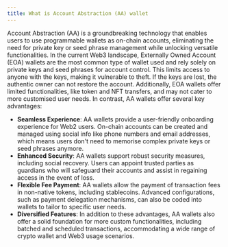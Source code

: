 ```yaml
---
title: What is Account Abstraction (AA) wallet
---
```


Account Abstraction (AA) is a groundbreaking technology that enables users to use programmable wallets as on-chain accounts, eliminating the need for private key or seed phrase management while unlocking versatile functionalities.
In the current Web3 landscape, Externally Owned Account (EOA) wallets are the most common type of wallet used and rely solely on private keys and seed phrases for account control. This limits access to anyone with the keys, making it vulnerable to theft. If the keys are lost, the authentic owner can not restore the account. Additionally, EOA wallets offer limited functionalities, like token and NFT transfers, and may not cater to more customised user needs.
In contrast, AA wallets offer several key advantages:

* **Seamless Experience**: AA wallets provide a user-friendly onboarding experience for Web2 users. On-chain accounts can be created and managed using social info like phone numbers and email addresses, which means users don't need to memorise complex private keys or seed phrases anymore.
* **Enhanced Security**: AA wallets support robust security measures, including social recovery. Users can appoint trusted parties as guardians who will safeguard their accounts and assist in regaining access in the event of loss.
* **Flexible Fee Payment**: AA wallets allow the payment of transaction fees in non-native tokens, including stablecoins. Advanced configurations, such as payment delegation mechanisms, can also be coded into wallets to tailor to specific user needs.
* **Diversified Features**: In addition to these advantages, AA wallets also offer a solid foundation for more custom functionalities, including batched and scheduled transactions, accommodating a wide range of crypto wallet and Web3 usage scenarios.
